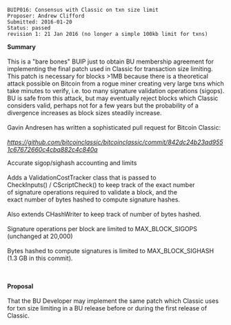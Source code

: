 <pre>
BUIP016: Consensus with Classic on txn size limit
Proposer: Andrew Clifford
Submitted: 2016-01-20
Status: passed
revision 1: 21 Jan 2016 (no longer a simple 100kb limit for txns)
</pre>
'''Summary'''<br />
<br />
This is a &quot;bare bones&quot; BUIP just to obtain BU membership agreement for implementing the final patch used in Classic for transaction size limiting. This patch is necessary for blocks &gt;1MB because there is a theoretical attack possible on Bitcoin from a rogue miner creating very large txns which take minutes to verify, i.e. too many signature validation operations (sigops). BU is safe from this attack, but may eventually reject blocks which Classic considers valid, perhaps not for a few years but the probability of a divergence increases as block sizes steadily increase.<br />
<br />
Gavin Andresen has written a sophisticated pull request for Bitcoin Classic:<br />
<br />
[https://github.com/bitcoinclassic/bitcoinclassic/commit/842dc24b23ad9551c67672660c4cba882c4c840a ''https://github.com/bitcoinclassic/bitcoinclassic/commit/842dc24b23ad9551c67672660c4cba882c4c840a'']

Accurate sigop/sighash accounting and limits<br />
<br />
Adds a ValidationCostTracker class that is passed to<br />
CheckInputs() / CScriptCheck() to keep track of the exact number<br />
of signature operations required to validate a block, and the<br />
exact number of bytes hashed to compute signature hashes.<br />
<br />
Also extends CHashWriter to keep track of number of bytes hashed.<br />
<br />
Signature operations per block are limited to MAX_BLOCK_SIGOPS<br />
(unchanged at 20,000)<br />
<br />
Bytes hashed to compute signatures is limited to MAX_BLOCK_SIGHASH<br />
(1.3 GB in this commit).

'''<br />
<br />
Proposal'''<br />
<br />
That the BU Developer may implement the same patch which Classic uses for txn size limiting in a BU release before or during the first release of Classic.

